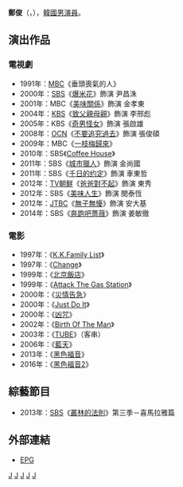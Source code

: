 {{noteTA
|G1=KO Movie
|G2=KO TV Show
}}
{{藝人
|姓名 = 鄭俊
|類型 = 男演員
|圖片 = 
|圖片尺寸 = 
|圖片簡介 = 
|本名 = 
|外文名 = 정준
|外文 = ko
|羅馬拼音 =  Jung Joon
|英文名 =
|暱稱 =
|其他藝名 = 
|國籍 = {{KOR}}
|出生日期 = {{birth_date_and_age|1979|3|6}}
|出生地點 = {{KOR}}[[京畿道|京畿道]][[高陽市|高陽市]]
|宗教信仰 = 
|語言 = [[韓語|韓語]]
|職業 = [[演員|演員]]
|教育程度 = [[總神大學|總神大學]]神學系畢業
|配偶  = 
|出道作 = 《垂頭喪氣的人》
|出道日期 = 1991年
|代表作 = 
|活躍年代 =
|唱片公司 = 
|經紀公司 = Ilgwang Polaris Entertainment
|相關團體 = 
|網站 = 
}}

'''鄭俊'''（{{lang-ko|'''정준'''}}，{{bd|1979年|3月6日|catIdx=J鄭}}），[[韓國|韓國]][[男演員|男演員]]。

== 演出作品 ==
=== 電視劇 ===
*1991年：[[文化廣播_(韓國)|MBC]]《垂頭喪氣的人》
*2000年：[[SBS_(韓國)|SBS]]《[[爆米花_(電視劇)|爆米花]]》飾演 尹昌洙
*2001年：MBC《[[美味關係_(韓國電視劇)|美味關係]]》飾演 金孝東
*2004年：[[韓國放送公社|KBS]]《[[致父親母親|致父親母親]]》飾演 李邢彪
*2005年：KBS《[[奇男怪女|奇男怪女]]》飾演 張啟雄 
*2008年：[[OCN|OCN]]《[[不要追究過去|不要追究過去]]》飾演 張俊碩
*2009年：MBC《[[一枝梅歸來|一枝梅歸來]]》
*2010年：SBS《[[Coffee_House|Coffee House]]》
*2011年：SBS《[[城市獵人_(韓國電視劇)|城市獵人]]》飾演 金尚國
*2011年：SBS《[[千日的约定|千日的约定]]》飾演 車東哲
*2012年：[[TV朝鮮|TV朝鮮]]《[[爸爸對不起|爸爸對不起]]》飾演 東秀
*2012年：SBS《[[美味人生_(韓國電視劇)|美味人生]]》飾演 閔泰恆
*2012年：[[JTBC|JTBC]]《[[無子無懮|無子無懮]]》飾演 安大基
*2014年：SBS《[[奔跑吧薔薇|奔跑吧薔薇]]》飾演 姜敏徹

=== 電影 ===
*1997年：《[[K.K.Family_List|K.K.Family List]]》
*1997年：《[[Change_(電影)|Change]]》
*1999年：《[[北京飯店_(電影)|北京飯店]]》
*1999年：《[[Attack_The_Gas_Station|Attack The Gas Station]]》
*2000年：《[[災情告急|災情告急]]》
*2000年：《[[Just_Do_It|Just Do It]]》
*2000年：《[[凶咒|凶咒]]》
*2002年：《[[Birth_Of_The_Man|Birth Of The Man]]》
*2003年：《[[TUBE_(電影)|TUBE]]》（客串）
*2006年：《[[藍天_(電影)|藍天]]》
*2013年：《[[黑色福音|黑色福音]]》
*2016年：《[[黑色福音2|黑色福音2]]》

==綜藝節目==
*2013年：[[SBS_(韓國)|SBS]]《[[叢林的法則|叢林的法則]]》第三季－喜馬拉雅篇

== 外部連結 ==
*[https://web.archive.org/web/20070920160052/http://epg.epg.co.kr/Star/Profile/index.asp?actor_id=2357 EPG] {{ko icon}}
{{Ilgwang Polaris Entertainment}}
[[Category:韓國電視演員|J]]
[[Category:韓國電影演員|J]]
[[Category:京畿道出身人物|J]]
[[Category:高陽市出身人物|J]]
[[Category:鄭姓|J]]